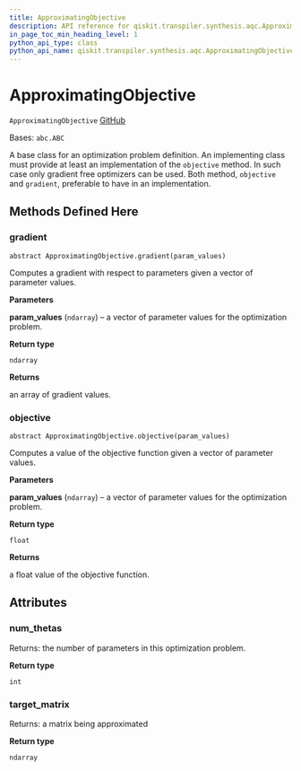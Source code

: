 ```yaml
---
title: ApproximatingObjective
description: API reference for qiskit.transpiler.synthesis.aqc.ApproximatingObjective
in_page_toc_min_heading_level: 1
python_api_type: class
python_api_name: qiskit.transpiler.synthesis.aqc.ApproximatingObjective
---
```


# ApproximatingObjective

<span id="qiskit.transpiler.synthesis.aqc.ApproximatingObjective" />

`ApproximatingObjective` [GitHub](https://github.com/qiskit/qiskit/tree/stable/0.23/qiskit/transpiler/synthesis/aqc/approximate.py "view source code")

Bases: `abc.ABC`

A base class for an optimization problem definition. An implementing class must provide at least an implementation of the `objective` method. In such case only gradient free optimizers can be used. Both method, `objective` and `gradient`, preferable to have in an implementation.

## Methods Defined Here

### gradient

<span id="qiskit.transpiler.synthesis.aqc.ApproximatingObjective.gradient" />

`abstract ApproximatingObjective.gradient(param_values)`

Computes a gradient with respect to parameters given a vector of parameter values.

**Parameters**

**param\_values** (`ndarray`) – a vector of parameter values for the optimization problem.

**Return type**

`ndarray`

**Returns**

an array of gradient values.

### objective

<span id="qiskit.transpiler.synthesis.aqc.ApproximatingObjective.objective" />

`abstract ApproximatingObjective.objective(param_values)`

Computes a value of the objective function given a vector of parameter values.

**Parameters**

**param\_values** (`ndarray`) – a vector of parameter values for the optimization problem.

**Return type**

`float`

**Returns**

a float value of the objective function.

## Attributes

<span id="qiskit.transpiler.synthesis.aqc.ApproximatingObjective.num_thetas" />

### num\_thetas

Returns: the number of parameters in this optimization problem.

**Return type**

`int`

<span id="qiskit.transpiler.synthesis.aqc.ApproximatingObjective.target_matrix" />

### target\_matrix

Returns: a matrix being approximated

**Return type**

`ndarray`

